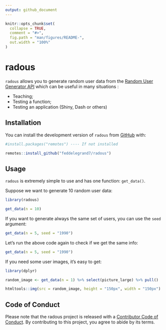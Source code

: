 ```yaml
---
output: github_document
---
```


<!-- README.md is generated from README.Rmd. Please edit that file -->

```r
knitr::opts_chunk$set(
  collapse = TRUE,
  comment = "#>",
  fig.path = "man/figures/README-",
  out.width = "100%"
)
```

# radous

<!-- badges: start -->
<!-- badges: end -->

`radous` allows you to generate random user data from the [Random User Generator API](https://randomuser.me/) which can be useful in many situations : 

- Teaching;
- Testing a function; 
- Testing an application (Shiny, Dash or others)


## Installation

You can install the development version of `radous` from [GitHub](https://github.com/) with:

```r

#install.packages("remotes") ---- If not installed

remotes::install_github("feddelegrand7/radous")


```


## Usage

`radous` is extremely simple to use and has one function: `get_data()`.

Suppose we want to generate 10 random user data: 


```r

library(radous)

get_data(n = 10)

```

If you want to generate always the same set of users, you can use the `seed` argument: 


```r

get_data(n = 5, seed = "1990")

```


Let's run the above code again to check if we get the same info: 

```r

get_data(n = 5, seed = "1990")

```

If you need some user images, it's easy to get: 

```r

library(dplyr)

random_image <- get_data(n = 1) %>% select(picture_large) %>% pull()

htmltools::img(src = random_image, height = "150px", width = "150px")


```



## Code of Conduct

Please note that the radous project is released with a [Contributor Code of Conduct](https://contributor-covenant.org/version/2/0/CODE_OF_CONDUCT.html). By contributing to this project, you agree to abide by its terms.
